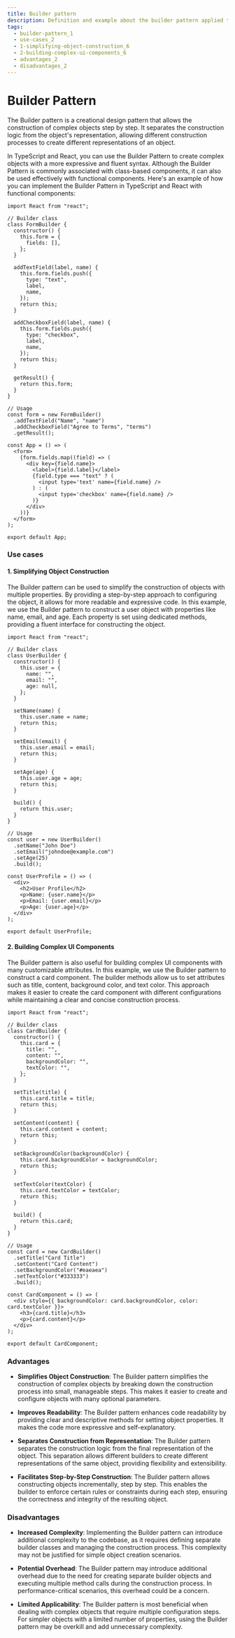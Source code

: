 ```yaml
---
title: Builder pattern
description: Definition and example about the builder pattern applied to the frontend
tags:
  - builder-pattern_1
  - use-cases_2
  - 1-simplifying-object-construction_6
  - 2-building-complex-ui-components_6
  - advantages_2
  - disadvantages_2
---
```


# Builder Pattern

The Builder pattern is a creational design pattern that allows the construction of complex objects step by step. It separates the construction logic from the object's representation, allowing different construction processes to create different representations of an object.

In TypeScript and React, you can use the Builder Pattern to create complex objects with a more expressive and fluent syntax. Although the Builder Pattern is commonly associated with class-based components, it can also be used effectively with functional components. Here's an example of how you can implement the Builder Pattern in TypeScript and React with functional components:

```tsx showLineNumbers
import React from "react";

// Builder class
class FormBuilder {
  constructor() {
    this.form = {
      fields: [],
    };
  }

  addTextField(label, name) {
    this.form.fields.push({
      type: "text",
      label,
      name,
    });
    return this;
  }

  addCheckboxField(label, name) {
    this.form.fields.push({
      type: "checkbox",
      label,
      name,
    });
    return this;
  }

  getResult() {
    return this.form;
  }
}

// Usage
const form = new FormBuilder()
  .addTextField("Name", "name")
  .addCheckboxField("Agree to Terms", "terms")
  .getResult();

const App = () => (
  <form>
    {form.fields.map((field) => (
      <div key={field.name}>
        <label>{field.label}</label>
        {field.type === "text" ? (
          <input type='text' name={field.name} />
        ) : (
          <input type='checkbox' name={field.name} />
        )}
      </div>
    ))}
  </form>
);

export default App;
```

### Use cases

#### 1. Simplifying Object Construction

The Builder pattern can be used to simplify the construction of objects with multiple properties. By providing a step-by-step approach to configuring the object, it allows for more readable and expressive code. In this example, we use the Builder pattern to construct a user object with properties like name, email, and age. Each property is set using dedicated methods, providing a fluent interface for constructing the object.

```tsx showLineNumbers
import React from "react";

// Builder class
class UserBuilder {
  constructor() {
    this.user = {
      name: "",
      email: "",
      age: null,
    };
  }

  setName(name) {
    this.user.name = name;
    return this;
  }

  setEmail(email) {
    this.user.email = email;
    return this;
  }

  setAge(age) {
    this.user.age = age;
    return this;
  }

  build() {
    return this.user;
  }
}

// Usage
const user = new UserBuilder()
  .setName("John Doe")
  .setEmail("johndoe@example.com")
  .setAge(25)
  .build();

const UserProfile = () => (
  <div>
    <h2>User Profile</h2>
    <p>Name: {user.name}</p>
    <p>Email: {user.email}</p>
    <p>Age: {user.age}</p>
  </div>
);

export default UserProfile;
```

#### 2. Building Complex UI Components

The Builder pattern is also useful for building complex UI components with many customizable attributes. In this example, we use the Builder pattern to construct a card component. The builder methods allow us to set attributes such as title, content, background color, and text color. This approach makes it easier to create the card component with different configurations while maintaining a clear and concise construction process.

```tsx showLineNumbers
import React from "react";

// Builder class
class CardBuilder {
  constructor() {
    this.card = {
      title: "",
      content: "",
      backgroundColor: "",
      textColor: "",
    };
  }

  setTitle(title) {
    this.card.title = title;
    return this;
  }

  setContent(content) {
    this.card.content = content;
    return this;
  }

  setBackgroundColor(backgroundColor) {
    this.card.backgroundColor = backgroundColor;
    return this;
  }

  setTextColor(textColor) {
    this.card.textColor = textColor;
    return this;
  }

  build() {
    return this.card;
  }
}

// Usage
const card = new CardBuilder()
  .setTitle("Card Title")
  .setContent("Card Content")
  .setBackgroundColor("#eaeaea")
  .setTextColor("#333333")
  .build();

const CardComponent = () => (
  <div style={{ backgroundColor: card.backgroundColor, color: card.textColor }}>
    <h3>{card.title}</h3>
    <p>{card.content}</p>
  </div>
);

export default CardComponent;
```

### Advantages

- **Simplifies Object Construction**: The Builder pattern simplifies the construction of complex objects by breaking down the construction process into small, manageable steps. This makes it easier to create and configure objects with many optional parameters.

- **Improves Readability**: The Builder pattern enhances code readability by providing clear and descriptive methods for setting object properties. It makes the code more expressive and self-explanatory.

- **Separates Construction from Representation**: The Builder pattern separates the construction logic from the final representation of the object. This separation allows different builders to create different representations of the same object, providing flexibility and extensibility.

- **Facilitates Step-by-Step Construction**: The Builder pattern allows constructing objects incrementally, step by step. This enables the builder to enforce certain rules or constraints during each step, ensuring the correctness and integrity of the resulting object.

### Disadvantages

- **Increased Complexity**: Implementing the Builder pattern can introduce additional complexity to the codebase, as it requires defining separate builder classes and managing the construction process. This complexity may not be justified for simple object creation scenarios.

- **Potential Overhead**: The Builder pattern may introduce additional overhead due to the need for creating separate builder objects and executing multiple method calls during the construction process. In performance-critical scenarios, this overhead could be a concern.

- **Limited Applicability**: The Builder pattern is most beneficial when dealing with complex objects that require multiple configuration steps. For simpler objects with a limited number of properties, using the Builder pattern may be overkill and add unnecessary complexity.
